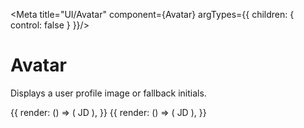 
<Meta title="UI/Avatar" component={Avatar} argTypes={{
  children: { control: false }
}}/>

# Avatar

Displays a user profile image or fallback initials.

<Canvas>
  <Story name="Image">{{
    render: () => (
      <Avatar>
        <AvatarImage src="https://github.com/shadcn.png" alt="User" />
        <AvatarFallback>JD</AvatarFallback>
      </Avatar>
    ),
  }}</Story>
  <Story name="Fallback">{{
    render: () => (
      <Avatar>
        <AvatarFallback>JD</AvatarFallback>
      </Avatar>
    ),
  }}</Story>
</Canvas>

<ArgsTable of={Avatar} />
